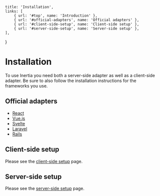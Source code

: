 
	title: 'Installation',
	links: [
		{ url: '#top', name: 'Introduction' },
		{ url: '#official-adapters', name: 'Official adapters' },
		{ url: '#client-side-setup', name: 'Client-side setup' },
		{ url: '#server-side-setup', name: 'Server-side setup' },
	],
}

# Installation

To use Inertia you need both a server-side adapter as well as a client-side adapter. Be sure to also follow the installation instructions for the frameworks you use.

## Official adapters

- [React](https://github.com/inertiajs/inertia-react)
- [Vue.js](https://github.com/inertiajs/inertia-vue)
- [Svelte](https://github.com/inertiajs/inertia-svelte)
- [Laravel](https://github.com/inertiajs/inertia-laravel)
- [Rails](https://github.com/inertiajs/inertia-rails)

## Client-side setup

Please see the <a href="/client-side-setup">client-side setup</a> page.

## Server-side setup

Please see the <a href="/server-side-setup">server-side setup</a> page.
